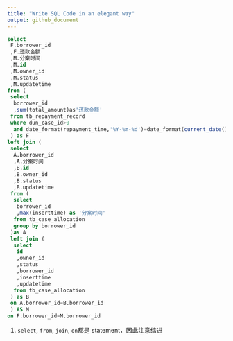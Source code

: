 ```yaml
---
title: "Write SQL Code in an elegant way"
output: github_document
---
```


```sql
select  
 F.borrower_id
 ,F.还款金额
 ,M.分案时间
 ,M.id
 ,M.owner_id
 ,M.status
 ,M.updatetime
from (
 select
  borrower_id
  ,sum(total_amount)as'还款金额'
 from tb_repayment_record
 where dun_case_id>0
  and date_format(repayment_time,'%Y-%m-%d')=date_format(current_date(),'%Y-%m-%d')
 ) as F
left join (
 select 
  A.borrower_id
  ,A.分案时间
  ,B.id
  ,B.owner_id
  ,B.status
  ,B.updatetime
 from (
  select 
   borrower_id
   ,max(inserttime) as '分案时间'
  from tb_case_allocation
  group by borrower_id
 )as A
 left join (
  select 
   id
   ,owner_id
   ,status
   ,borrower_id
   ,inserttime
   ,updatetime
  from tb_case_allocation
 ) as B
 on A.borrower_id=B.borrower_id
 ) AS M
on F.borrower_id=M.borrower_id
```

1. `select`, `from`, `join`, `on`都是 statement，因此注意缩进  